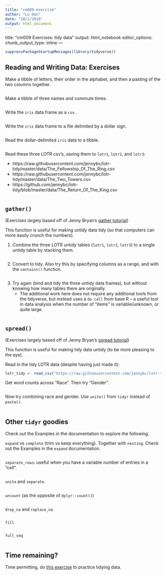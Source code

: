 ```yaml
---
title: "cm009-exercise"
author: "Lu Han"
date: "10/2/2018"
output: html_document
---
```

title: "cm009 Exercises: tidy data"
output: html_notebook
editor_options: 
  chunk_output_type: inline
---

```r
suppressPackageStartupMessages(library(tidyverse))
```

## Reading and Writing Data: Exercises

Make a tibble of letters, their order in the alphabet, and then a pasting of the two columns together.

```r

```

Make a tibble of three names and commute times.

```r

```


Write the `iris` data frame as a `csv`. 

```r

```

Write the `iris` data frame to a file delimited by a dollar sign. 

```r

```

Read the dollar-delimited `iris` data to a tibble.

```r

```

Read these three LOTR csv's, saving them to `lotr1`, `lotr2`, and `lotr3`:

- https://raw.githubusercontent.com/jennybc/lotr-tidy/master/data/The_Fellowship_Of_The_Ring.csv
- https://raw.githubusercontent.com/jennybc/lotr-tidy/master/data/The_Two_Towers.csv
- https://github.com/jennybc/lotr-tidy/blob/master/data/The_Return_Of_The_King.csv

```r

```

## `gather()`

(Exercises largely based off of Jenny Bryan's [gather tutorial](https://github.com/jennybc/lotr-tidy/blob/master/02-gather.md))

This function is useful for making untidy data tidy (so that computers can more easily crunch the numbers).

1. Combine the three LOTR untidy tables (`lotr1`, `lotr2`, `lotr3`) to a single untidy table by stacking them.  

```r

```

2. Convert to tidy. Also try this by specifying columns as a range, and with the `contains()` function.

```r

```

3. Try again (bind and tidy the three untidy data frames), but without knowing how many tables there are originally. 
    - The additional work here does not require any additional tools from the tidyverse, but instead uses a `do.call` from base R -- a useful tool in data analysis when the number of "items" is variable/unknown, or quite large. 

```r

```

## `spread()`

(Exercises largely based off of Jenny Bryan's [spread tutorial](https://github.com/jennybc/lotr-tidy/blob/master/03-spread.md))

This function is useful for making tidy data untidy (to be more pleasing to the eye).

Read in the tidy LOTR data (despite having just made it):

```r
lotr_tidy <- read_csv("https://raw.githubusercontent.com/jennybc/lotr-tidy/master/data/lotr_tidy.csv")
```

Get word counts across "Race". Then try "Gender". 

```r

```

Now try combining race and gender. Use `unite()` from `tidyr` instead of `paste()`. 

```r

```

## Other `tidyr` goodies

Check out the Examples in the documentation to explore the following.

`expand` vs `complete` (trim vs keep everything). Together with `nesting`. Check out the Examples in the `expand` documentation.

```r

```

`separate_rows`: useful when you have a variable number of entries in a "cell".

```r

```

`unite` and `separate`.

```r

```

`uncount` (as the opposite of `dplyr::count()`)

```r

```


`drop_na` and `replace_na`

```r

```

`fill`

```r

```


`full_seq`

```r

```


## Time remaining?

Time permitting, do [this exercise](https://github.com/jennybc/lotr-tidy/blob/master/02-gather.md#exercises) to practice tidying data. 
